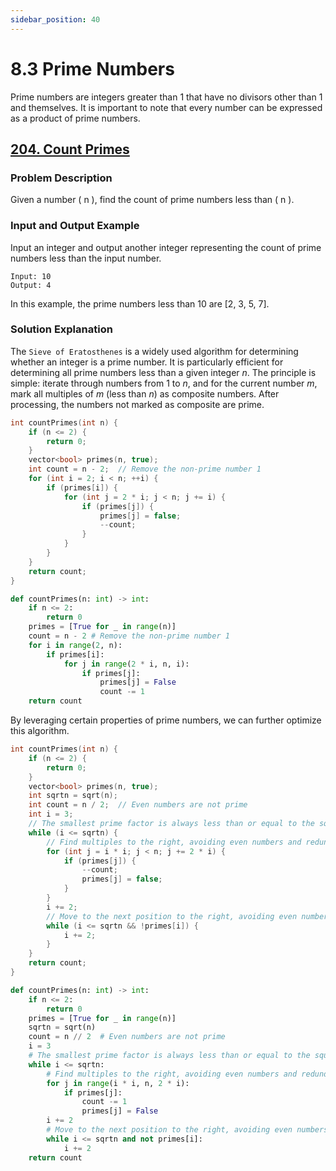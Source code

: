 ```yaml
---
sidebar_position: 40
---
```


# 8.3 Prime Numbers

Prime numbers are integers greater than 1 that have no divisors other than 1 and themselves. It is important to note that every number can be expressed as a product of prime numbers.


## [204. Count Primes](https://leetcode.com/problems/count-primes/)

### Problem Description

Given a number \( n \), find the count of prime numbers less than \( n \).

### Input and Output Example

Input an integer and output another integer representing the count of prime numbers less than the input number.

```
Input: 10
Output: 4
```

In this example, the prime numbers less than 10 are [2, 3, 5, 7].

### Solution Explanation

The `Sieve of Eratosthenes` is a widely used algorithm for determining whether an integer is a prime number. It is particularly efficient for determining all prime numbers less than a given integer $n$. The principle is simple: iterate through numbers from $1$ to $n$, and for the current number $m$, mark all multiples of $m$ (less than $n$) as composite numbers. After processing, the numbers not marked as composite are prime.


<Tabs>
<TabItem value="cpp" label="C++">

```cpp
int countPrimes(int n) {
    if (n <= 2) {
        return 0;
    }
    vector<bool> primes(n, true);
    int count = n - 2;  // Remove the non-prime number 1
    for (int i = 2; i < n; ++i) {
        if (primes[i]) {
            for (int j = 2 * i; j < n; j += i) {
                if (primes[j]) {
                    primes[j] = false;
                    --count;
                }
            }
        }
    }
    return count;
}
```

</TabItem>
<TabItem value="py" label="Python">

```py
def countPrimes(n: int) -> int:
    if n <= 2:
        return 0
    primes = [True for _ in range(n)]
    count = n - 2 # Remove the non-prime number 1
    for i in range(2, n):
        if primes[i]:
            for j in range(2 * i, n, i):
                if primes[j]:
                    primes[j] = False
                    count -= 1
    return count
```

</TabItem>

</Tabs>

By leveraging certain properties of prime numbers, we can further optimize this algorithm.

<Tabs>
<TabItem value="cpp" label="C++">

```cpp
int countPrimes(int n) {
    if (n <= 2) {
        return 0;
    }
    vector<bool> primes(n, true);
    int sqrtn = sqrt(n);
    int count = n / 2;  // Even numbers are not prime
    int i = 3;
    // The smallest prime factor is always less than or equal to the square root.
    while (i <= sqrtn) {
        // Find multiples to the right, avoiding even numbers and redundant checks.
        for (int j = i * i; j < n; j += 2 * i) {
            if (primes[j]) {
                --count;
                primes[j] = false;
            }
        }
        i += 2;
        // Move to the next position to the right, avoiding even numbers and redundant checks.
        while (i <= sqrtn && !primes[i]) {
            i += 2;
        }
    }
    return count;
}
```

</TabItem>
<TabItem value="py" label="Python">

```py
def countPrimes(n: int) -> int:
    if n <= 2:
        return 0
    primes = [True for _ in range(n)]
    sqrtn = sqrt(n)
    count = n // 2  # Even numbers are not prime
    i = 3
    # The smallest prime factor is always less than or equal to the square root.
    while i <= sqrtn:
        # Find multiples to the right, avoiding even numbers and redundant checks.
        for j in range(i * i, n, 2 * i):
            if primes[j]:
                count -= 1
                primes[j] = False
        i += 2
        # Move to the next position to the right, avoiding even numbers and redundant checks.
        while i <= sqrtn and not primes[i]:
            i += 2
    return count
```

</TabItem>

</Tabs>